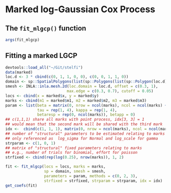 # Marked log-Gaussian Cox Process {#marked}

## The `fit_mlgcp()` function

```r
args(fit_mlgcp)
```

## Fitting a marked LGCP

```r
devtools::load_all("~/Git/stelfi")
data(marked)
loc.d <- 3 * cbind(c(0, 1, 1, 0, 0), c(0, 0, 1, 1, 0))
domain <- sp::SpatialPolygons(list(sp::Polygons(list(sp::Polygon(loc.d)),'0')))
smesh <- INLA::inla.mesh.2d(loc.domain = loc.d, offset = c(0.3, 1), 
                           max.edge = c(0.3, 0.7), cutoff = 0.05)
locs <- cbind(x = marked$x, y = marked$y)
marks <- cbind(m1 = marked$m1, m2 = marked$m2, m3 = marked$m3)
param <- list(beta = matrix(0, nrow = ncol(marks), ncol = ncol(marks) + 1) ,
              tau = rep(1, 4), kappa = rep(1, 4),
              betaresp = rep(0, ncol(marks)), betapp = 0)
## c(1,1,1) share all marks with point process, idx[3, 3] = 1
## would mean that the second mark will be shared with the third mark 
idx <-  cbind(c(1, 1, 1), matrix(0, nrow = ncol(marks), ncol = ncol(marks)))
## number of "structural" parameters to be estimated relating to marks
## only referenced as  log_sigma for Normal and log_scale for gamma
strparam <- c(1, 0, 1)
## matrix of "structural" fixed parameters relating to marks
## e.g., number of trials for binomial, effort for poisson
strfixed <- cbind(rep(log(0.25), nrow(marks)), 1, 2)

fit <- fit_mlgcp(locs = locs, marks = marks,
                 sp = domain, smesh = smesh,
                 parameters = param, methods = c(0, 2, 3),
                 strfixed = strfixed, strparam = strparam, idx = idx)
get_coefs(fit)
```